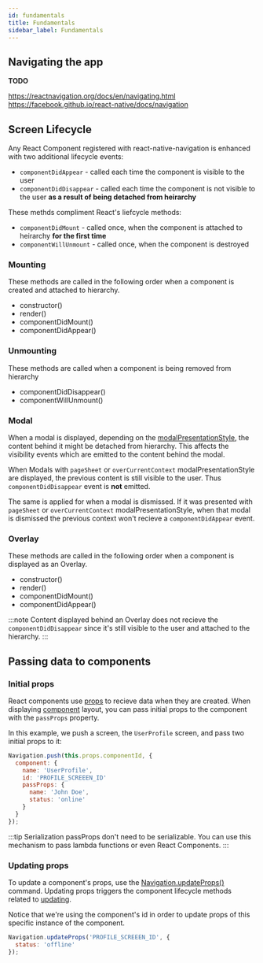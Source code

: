 ```yaml
---
id: fundamentals
title: Fundamentals
sidebar_label: Fundamentals
---
```


## Navigating the app

**TODO**

https://reactnavigation.org/docs/en/navigating.html
https://facebook.github.io/react-native/docs/navigation

## Screen Lifecycle

Any React Component registered with react-native-navigation is enhanced with two additional lifecycle events:

* `componentDidAppear` - called each time the component is visible to the user
* `componentDidDisappear` - called each time the component is not visible to the user **as a result of being detached from heirarchy**

These methds compliment React's liefcycle methods:

* `componentDidMount` - called once, when the component is attached to heirarchy **for the first time**
* `componentWillUnmount` - called once, when the component is destroyed

### Mounting
These methods are called in the following order when a component is created and attached to hierarchy.

* constructor()
* render()
* componentDidMount()
* componentDidAppear()

### Unmounting
These methods are called when a component is being removed from hierarchy

* componentDidDisappear()
* componentWillUnmount()

### Modal
When a modal is displayed, depending on the [modalPresentationStyle](), the content behind it might be detached from hierarchy.
This affects the visibility events which are emitted to the content behind the modal.

When Modals with `pageSheet` or `overCurrentContext` modalPresentationStyle are displayed, the previous content is
still visible to the user. Thus `componentDidDisappear` event is **not** emitted.

The same is applied for when a modal is dismissed. If it was presented with `pageSheet` or `overCurrentContext` modalPresentationStyle,
when that modal is dismissed the previous context won't recieve a `componentDidAppear` event.

### Overlay
These methods are called in the following order when a component is displayed as an Overlay.

* constructor()
* render()
* componentDidMount()
* componentDidAppear()

:::note
Content displayed behind an Overlay does not recieve the `componentDidDisappear` since it's still visible to the user and attached to the hierarchy.
:::

## Passing data to components

### Initial props

React components use [props](https://facebook.github.io/react-native/docs/props) to recieve data when they are
created. When displaying [component]() layout, you can pass initial props to the component with the `passProps`
property.

In this example, we push a screen, the `UserProfile` screen, and pass two initial props to it:

```js
Navigation.push(this.props.componentId, {
  component: {
    name: 'UserProfile',
    id: 'PROFILE_SCREEEN_ID'
    passProps: {
      name: 'John Doe',
      status: 'online'
    }
  }
});
```

:::tip Serialization
passProps don't need to be serializable. You can use this mechanism to pass lambda functions or even React Components.
:::

### Updating props

To update a component's props, use the [Navigation.updateProps()]() command. Updating props triggers
the component lifecycle methods related to [updating](https://reactjs.org/docs/react-component.html#updating).

Notice that we're using the component's id in order to update props of this specific instance of the component.

```js
Navigation.updateProps('PROFILE_SCREEEN_ID', {
  status: 'offline'
});
```
